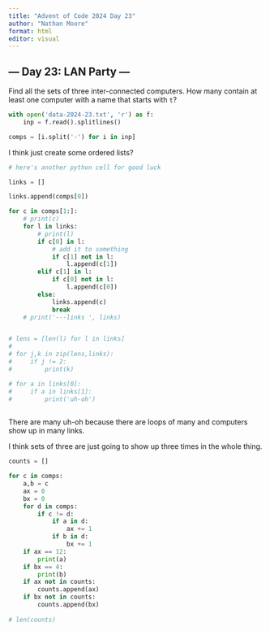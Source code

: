 ```yaml
---
title: "Advent of Code 2024 Day 23"
author: "Nathan Moore"
format: html
editor: visual
---
```


## --- Day 23: LAN Party ---

Find all the sets of three inter-connected computers. How many contain at least one computer with a name that starts with `t`?

```python

with open('data-2024-23.txt', 'r') as f:
    inp = f.read().splitlines()

comps = [i.split('-') for i in inp]
```

I think just create some ordered lists?

```python
# here's another python cell for good luck

links = []

links.append(comps[0])

for c in comps[1:]: 
    # print(c)
    for l in links: 
        # print(l)
        if c[0] in l: 
            # add it to something
            if c[1] not in l: 
                l.append(c[1])
        elif c[1] in l:
            if c[0] not in l: 
                l.append(c[0])
        else: 
            links.append(c)
            break
    # print('---links ', links)


# lens = [len(l) for l in links]
# 
# for j,k in zip(lens,links): 
#     if j != 2: 
#         print(k)

# for a in links[0]:
#     if a in links[1]: 
#         print('uh-oh')
        
```

There are many uh-oh because there are loops of many and computers show up in many links.

I think sets of three are just going to show up three times in the whole thing.

```python

counts = []

for c in comps: 
    a,b = c
    ax = 0
    bx = 0
    for d in comps: 
        if c != d: 
            if a in d: 
                ax += 1
            if b in d: 
                bx += 1
    if ax == 12: 
        print(a)
    if bx == 4: 
        print(b)
    if ax not in counts: 
        counts.append(ax)
    if bx not in counts: 
        counts.append(bx)
        
# len(counts)

```
